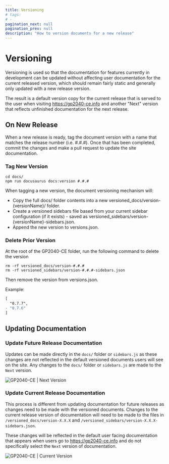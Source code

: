 ```yaml
---
title: Versioning
# tags:
# -
pagination_next: null
pagination_prev: null
description: "How to version documents for a new release"
---
```


# Versioning

Versioning is used so that the documentation for features currently in development can be updated without affecting user documentation for the current released version, which should remain fairly static and generally only updated with a new release version.

The result is a default version copy for the current release that is served to the user when visiting https://gp2040-ce.info and another "Next" version that reflects unfinished documentation for the next release.

## On New Release

When a new release is ready, tag the document version with a name that matches the release number (i.e. #.#.#). Once that has been completed, commit the changes and make a pull request to update the site documentation.

### Tag New Version

```shell
cd docs/
npm run docusaurus docs:version #.#.#
```

When tagging a new version, the document versioning mechanism will:

- Copy the full docs/ folder contents into a new versioned_docs/version-\{versionName\}/ folder.
- Create a versioned sidebars file based from your current sidebar configuration (if it exists) - saved as versioned_sidebars/version-\{versionName\}-sidebars.json.
- Append the new version to versions.json.

### Delete Prior Version

At the root of the GP2040-CE folder, run the following command to delete the version

```shell
rm -rf versioned_docs/version-#.#.#
rm -rf versioned_sidebars/version-#.#.#-sidebars.json
```

Then remove the version from versions.json.

Example:

```diff
[
  "0.7.7",
- "0.7.6"
]
```

## Updating Documentation

### Update Future Release Documentation

Updates can be made directly in the `docs/` folder or `sidebars.js` as these changes are not reflected in the default versioned documents users will see on the site. Any changes to the `docs/` folder or `sidebars.js` are made to the `Next` version.

![GP2040-CE | Next Version](../assets/images/gpc-documentation-next-version.png)

### Update Current Release Documentation

This process is different from updating documentation for future releases as changes need to be made with the versioned documents. Changes to the current release version of documentation will need to be made to the files in `/versioned_docs/version-X.X.X` and `/versioned_sidebars/version-X.X.X-sidebars.json`.

These changes will be reflected in the default user facing documentation that appears when users go to https://gp2040-ce.info and do not specifically select the `Next` version of documentation.

![GP2040-CE | Current Version](../assets/images/gpc-documentation-current-version.png)
